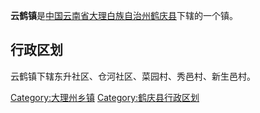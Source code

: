 {{中国乡级行政区
|行政区全称 = 	云鹤镇
|景观照片文件名 = 
|景观照片描述 = 
|汉语拼音 =
|其他语言 = 
|其他语言名称 = 
|位置图文件名 = 
|位置图描述 = 
|自定义图片=
|上级行政区 = [[云南省|云南省]][[大理白族自治州|大理白族自治州]][[鹤庆县|鹤庆县]]
|行政区类别 = 镇
|行政区划代码 = 
|行政区划 = 
|村委会 = 
|居委会 = 
|建置时间 = 
|领导职位 = 
|领导名称 = 
|政府驻地 = 
|毗邻 = 
|地理坐标 = 
|总面积 = 
|总人口 = 
|户籍人口 = 
|户籍人口年份 = 
|常住人口 = 
|常住人口年份 = 
|人口密度 = 
|GDP = 
|邮政编码 = 
|电话区号 = 
|官方网站 = 
|网站名称 = 
}}
'''云鹤镇'''是[[中华人民共和国|中国]][[云南省|云南省]][[大理白族自治州|大理白族自治州]][[鹤庆县|鹤庆县]]下辖的一个镇。

== 行政区划 ==

云鹤镇下辖东升社区、仓河社区、菜园村、秀邑村、新生邑村。

{{云南行政区划小作品}}
{{鹤庆县行政区划}}

[[Category:大理州乡镇|Category:大理州乡镇]]
[[Category:鹤庆县行政区划|Category:鹤庆县行政区划]]